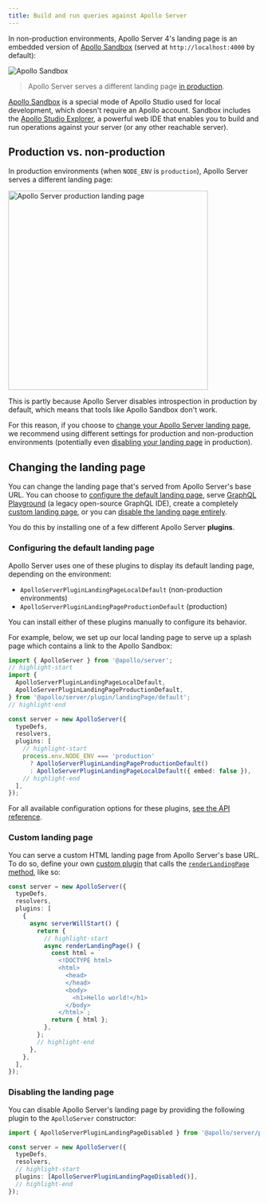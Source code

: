 ```yaml
---
title: Build and run queries against Apollo Server
---
```


In non-production environments, Apollo Server 4's landing page is an embedded version of [Apollo Sandbox](/studio/explorer/sandbox) (served at `http://localhost:4000` by default):

<img class="screenshot" src="../images/sandbox.jpeg" alt="Apollo Sandbox" />

> Apollo Server serves a different landing page [in production](#production-vs-non-production).

[Apollo Sandbox](https://studio.apollographql.com/sandbox) is a special mode of Apollo Studio used for local development, which doesn't require an Apollo account. Sandbox includes the [Apollo Studio Explorer](/studio/explorer/explorer), a powerful web IDE that enables you to build and run operations against your server (or any other reachable server).

## Production vs. non-production

In production environments (when `NODE_ENV` is `production`), Apollo Server serves a different landing page:

<img
  class="screenshot"
  src="../images/as-landing-page-production.jpg"
  alt="Apollo Server production landing page"
  width="400"
/>

This is partly because Apollo Server disables introspection in production by default, which means that tools like Apollo Sandbox don't work.

For this reason, if you choose to [change your Apollo Server landing page](#changing-the-landing-page), we recommend using different settings for production and non-production environments (potentially even [disabling your landing page](#disabling-the-landing-page) in production).

## Changing the landing page

You can change the landing page that's served from Apollo Server's base URL. You can choose to [configure the default landing page](#configuring-the-default-landing-page), serve [GraphQL Playground](../api/plugin/landing-pages/#graphql-playground-landing-page) (a legacy open-source GraphQL IDE), create a completely [custom landing page](#custom-landing-page), or you can [disable the landing page entirely](#disabling-the-landing-page).

You do this by installing one of a few different Apollo Server **plugins**.

### Configuring the default landing page

Apollo Server uses one of these plugins to display its default landing page, depending on the environment:

- `ApolloServerPluginLandingPageLocalDefault` (non-production environments)
- `ApolloServerPluginLandingPageProductionDefault` (production)

You can install either of these plugins manually to configure its behavior.

For example, below, we set up our local landing page to serve up a splash page which contains a link to the Apollo Sandbox:

```ts title="index.ts"
import { ApolloServer } from '@apollo/server';
// highlight-start
import {
  ApolloServerPluginLandingPageLocalDefault,
  ApolloServerPluginLandingPageProductionDefault,
} from '@apollo/server/plugin/landingPage/default';
// highlight-end

const server = new ApolloServer({
  typeDefs,
  resolvers,
  plugins: [
    // highlight-start
    process.env.NODE_ENV === 'production'
      ? ApolloServerPluginLandingPageProductionDefault()
      : ApolloServerPluginLandingPageLocalDefault({ embed: false }),
    // highlight-end
  ],
});
```

For all available configuration options for these plugins, [see the API reference](../api/plugin/landing-pages/).

### Custom landing page

You can serve a custom HTML landing page from Apollo Server's base URL. To do so, define your own [custom plugin](../integrations/plugins/) that calls the [`renderLandingPage` method](../integrations/plugins-event-reference/#renderlandingpage), like so:

```ts title="index.ts"
const server = new ApolloServer({
  typeDefs,
  resolvers,
  plugins: [
    {
      async serverWillStart() {
        return {
          // highlight-start
          async renderLandingPage() {
            const html = `
              <!DOCTYPE html>
              <html>
                <head>
                </head>
                <body>
                  <h1>Hello world!</h1>
                </body>
              </html>`;
            return { html };
          },
        };
        // highlight-end
      },
    },
  ],
});
```

### Disabling the landing page

You can disable Apollo Server's landing page by providing the following plugin to the `ApolloServer` constructor:

```ts title="index.ts"
import { ApolloServerPluginLandingPageDisabled } from '@apollo/server/plugin/disabled'; // highlight-line

const server = new ApolloServer({
  typeDefs,
  resolvers,
  // highlight-start
  plugins: [ApolloServerPluginLandingPageDisabled()],
  // highlight-end
});
```